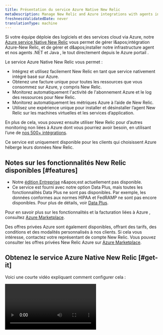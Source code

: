 ```yaml
---
title: Présentation du service Azure Native New Relic
metaDescription: Manage New Relic and Azure integrations with agents installed directly through the Azure Portal
freshnessValidatedDate: never
translationType: machine
---
```


Si votre équipe déploie des logiciels et des services cloud via Azure, notre [Azure service Native New Relic](https://azuremarketplace.microsoft.com/en-us/marketplace/apps/newrelicinc1635200720692.newrelic_liftr_payg) vous permet de gérer l&amp;apos;intégration Azure-New Relic, et de gérer et d&amp;apos;installer notre infrastructure agent et nos agents .NET et Java <InlinePopover type="apm" />, le tout directement depuis le Azure portail .

Le service Azure Native New Relic vous permet :

* Intégrez et utilisez facilement New Relic en tant que service nativement intégré basé sur Azure.
* Obtenez une facture unique pour toutes les ressources que vous consommez sur Azure, y compris New Relic.
* Monitorez automatiquement l&apos;activité de l&apos;abonnement Azure et le log des ressources pour New Relic.
* Monitorez automatiquement les métriques Azure à l’aide de New Relic.
* Utilisez une expérience unique pour installer et désinstaller l’agent New Relic sur les machines virtuelles et les services d’application.

En plus de cela, vous pouvez ensuite utiliser New Relic pour d’autres monitoring non liées à Azure dont vous pourriez avoir besoin, en utilisant l’une de [nos 500+ intégrations](https://newrelic.com/instant-observability).

<Callout variant="important">
  Ce service est uniquement disponible pour les clients qui choisissent Azure héberge leurs données New Relic.
</Callout>

## Notes sur les fonctionnalités New Relic disponibles [#features]

* Notre [édition Entreprise](/docs/accounts/accounts-billing/new-relic-one-pricing-billing/new-relic-one-pricing-billing/#editions) n&amp;apos;est actuellement pas disponible.
* Ce service est fourni avec notre option Data Plus, mais toutes les fonctionnalités Data Plus ne sont pas disponibles. Par exemple, les données conformes aux normes HIPAA et FedRAMP ne sont pas encore disponibles. Pour plus de détails, voir [Data Plus](/docs/accounts/accounts-billing/new-relic-one-pricing-billing/data-ingest-billing/#data-plus).

Pour en savoir plus sur les fonctionnalités et la facturation liées à Azure , consultez [Azure Marketplace](https://azuremarketplace.microsoft.com/en-us/marketplace/apps/newrelicinc1635200720692.newrelic_liftr_payg).

Des offres privées Azure sont également disponibles, offrant des tarifs, des conditions et des modalités personnalisés à nos clients. Si cela vous intéresse, contactez votre représentant de compte New Relic. Vous pouvez consulter les offres privées New Relic Azure sur [Azure Marketplace](https://azuremarketplace.microsoft.com/en-us/marketplace/apps/newrelicinc-privateoffers.nr-privateoffers1?tab=Overview).

## Obtenez le service Azure Native New Relic [#get-it]

Voici une courte vidéo expliquant comment configurer cela :

<Video id="48LHdqOMAsQ" type="youtube" />

Pour des documents détaillés, consultez le [site de documentation Microsoft Azure](https://learn.microsoft.com/en-us/azure/partner-solutions/new-relic/new-relic-overview). Voici un bref résumé de la façon de configurer ce service :

1. Sur Azure Marketplace, abonnez-vous au service Azure Native New Relic.
2. Dans votre portail Azure, créez une ressource New Relic.
3. Sélectionnez <DNT>**Create a New Relic resource**</DNT> pour créer un nouveau compte New Relic, ou vous pouvez <DNT>**Link an existing New Relic resource**</DNT> pour créer un lien vers une ressource existante.
4. Complétez l’ prompt qui s’affiche et sélectionnez <DNT>**Review + create**</DNT>.
5. Configurez la manière dont votre service signale les métriques et connectez-vous à l&apos;onglet <DNT>**Resource configuration**</DNT> .
6. Accédez à <DNT>**App services**</DNT> pour activer nos <InlinePopover type="apm" />agents. Accédez à <DNT>**Virtual machines**</DNT> pour activer notre agent d’infrastructure.
7. Vérifiez que New Relic reçoit des données dans l’onglet <DNT>**Monitored resources**</DNT> du portail Azure. Les ressources avec une coche verte envoient des données à New Relic.

Pour plus de détails sur la configuration, consultez le [site de documentation Microsoft Azure](https://learn.microsoft.com/en-us/azure/partner-solutions/new-relic/new-relic-overview)

<img title="monitor-resources" alt="An image showing the monitor resources tab of azure" src="/images/monitored-resources.webp" />

<figcaption>
  L’onglet <DNT>**Monitored resources**</DNT> du portail Azure affiche toutes vos ressources ainsi que leur état de rapport métrique et log .
</figcaption>

## connectez-vous à New Relic [#login-newrelic]

Une fois que vous avez créé votre ressource New Relic et vérifié qu’Azure lui envoie des données, vous pouvez accéder à New Relic.

Pour se connecter à New Relic :

1. Sur la page Azure <DNT>**Overview**</DNT> de la nouvelle ressource, cliquez sur <DNT>**Login to New Relic account**</DNT>.
2. Vous devrez créer un nouveau mot de passe. Pour ce faire, cliquez sur <DNT>**Forgot your password**</DNT>.
3. Entrez votre adresse email. Il doit s’agir du même que celui que vous utilisez pour votre compte Azure.

## Prochaines étapes dans New Relic [#view-newrelic]

Une fois que vous êtes à New Relic, voici quelques idées de ce qu&apos;il faut faire ensuite :

* [Consultez vos données APM](/docs/apm/apm-ui-pages/monitoring/apm-summary-page-view-transaction-apdex-usage-data)
* [Visualisez vos données d&apos;infrastructure](/docs/infrastructure/infrastructure-ui-pages/infra-hosts-ui-page)
* [Afficher votre log](/docs/logs/ui-data/use-logs-ui)
* [Configurer les alertes](/docs/alerts-applied-intelligence/new-relic-alerts/get-started/your-first-nrql-condition)
* [Ajoutez plus d&apos;intégration New Relic](https://newrelic.com/instant-observability).

## Détails des prix [#pricing]

Pour plus de détails sur les tarifs et d&apos;autres explications sur les fonctionnalités, consultez [Azure Marketplace](https://azuremarketplace.microsoft.com/en-us/marketplace/apps/newrelicinc1635200720692.newrelic_liftr_payg).

## Détails de l&apos;intégration [#tech-details]

Ce service s&apos;appuie sur [notre intégration Azure Monitor](/docs/infrastructure/microsoft-azure-integrations/azure-integrations-list/azure-monitor).

## Remarque sur le centre de données [#datacenters]

Le service Azure Native New Relic stocke vos données directement sur le centre de données Azure de Microsoft. Actuellement, le service Azure Native stocke toutes les données dans la région USA Est d’Azure.

Le service log patterns de New Relic fonctionne uniquement dans Amazon Web Services. En utilisant les modèles New Relic Logs, vous acceptez que New Relic puisse déplacer vos données et traiter vos données dans Amazon Web Services. Ceci s&apos;applique que vous stockiez vos données dans de New Relic Azure data center ou dans notre Amazon Web Services.data center
